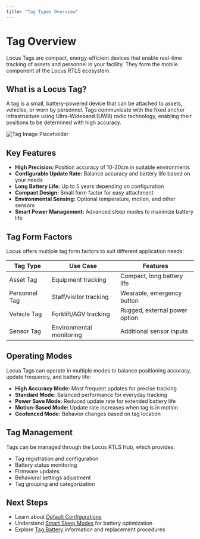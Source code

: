 ```yaml
---
title: "Tag Types Overview"
---
```

# Tag Overview

Locus Tags are compact, energy-efficient devices that enable real-time tracking of assets and personnel in your facility. They form the mobile component of the Locus RTLS ecosystem.

## What is a Locus Tag?

A tag is a small, battery-powered device that can be attached to assets, vehicles, or worn by personnel. Tags communicate with the fixed anchor infrastructure using Ultra-Wideband (UWB) radio technology, enabling their positions to be determined with high accuracy.

![Tag Image Placeholder](https://via.placeholder.com/400x300?text=Locus+Tag)

## Key Features

- **High Precision:** Position accuracy of 10-30cm in suitable environments
- **Configurable Update Rate:** Balance accuracy and battery life based on your needs
- **Long Battery Life:** Up to 5 years depending on configuration
- **Compact Design:** Small form factor for easy attachment
- **Environmental Sensing:** Optional temperature, motion, and other sensors
- **Smart Power Management:** Advanced sleep modes to maximize battery life

## Tag Form Factors

Locus offers multiple tag form factors to suit different application needs:

| Tag Type | Use Case | Features |
|----------|----------|----------|
| Asset Tag | Equipment tracking | Compact, long battery life |
| Personnel Tag | Staff/visitor tracking | Wearable, emergency button |
| Vehicle Tag | Forklift/AGV tracking | Rugged, external power option |
| Sensor Tag | Environmental monitoring | Additional sensor inputs |

## Operating Modes

Locus Tags can operate in multiple modes to balance positioning accuracy, update frequency, and battery life:

- **High Accuracy Mode:** Most frequent updates for precise tracking
- **Standard Mode:** Balanced performance for everyday tracking
- **Power Save Mode:** Reduced update rate for extended battery life
- **Motion-Based Mode:** Update rate increases when tag is in motion
- **Geofenced Mode:** Behavior changes based on tag location

## Tag Management

Tags can be managed through the Locus RTLS Hub, which provides:

- Tag registration and configuration
- Battery status monitoring
- Firmware updates
- Behavioral settings adjustment
- Tag grouping and categorization

## Next Steps

- Learn about [Default Configurations](../DefaultConfigurations)
- Understand [Smart Sleep Modes](../SmartSleepModes) for battery optimization
- Explore [Tag Battery](../TagBattery) information and replacement procedures 